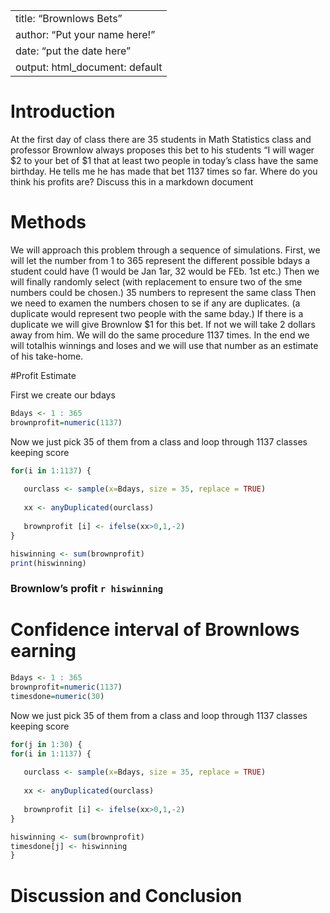 ---
title: "Brownlows Bets"
author: "Put your name here!"
date: "put the date here"
output: html_document: default
 ---

<!-- We recommend you use git branches -- create a separate branch for each major section i.e. Introduction, Methods, Results, Inferential Results, and Discussion and Conclusions - leave the YAML block untouched until the final merge where you put in your own name !-->

# Introduction

<!--In this section you explain what you are trying to show.  Where did the data come from?  What is the research or other question you are trying to answer?!-->

 At the first day of class there are 35 students in Math Statistics class and professor Brownlow always proposes this bet to his students "I will wager $2 to your bet of $1 that at least two people in today's class have  the same birthday.  He tells me he has made that bet 1137 times so far. Where do you think his profits are? Discuss this in a markdown document

# Methods

<!--Decide on your methods:  In this section explain the approach you will take to attack the issue --- how will you decide on a likely estimate of professor Brownlow's earnings or losses after 1137 bets. Also explain how you construct a 95% confidence interval about your estimate of his winnings !-->

We will approach this problem through a sequence of simulations. First, we will let the number from 1 to 365 represent the different possible  bdays a student could have (1 would be Jan 1ar, 32 would be FEb. 1st etc.) Then we will finally randomly select (with replacement to ensure two of the sme numbers could be chosen.) 35 numbers to represent the same class Then we need to examen the numbers chosen to se if any are duplicates. (a duplicate would represent two people with the same bday.) If there is a duplicate we will give Brownlow $1 for this bet. If not we will take 2 dollars away from him. We will do the same procedure 1137 times. In the end we will totalhis winnings and loses and we will use that number as an estimate of his take-home.

#Profit Estimate

<!--Explain and display the results of your method of coming up with the estimate of professor Brownlows betting!-->
First we create our bdays

```{r}
Bdays <- 1 : 365 
brownprofit=numeric(1137)
```

Now we just pick 35 of them from a class and loop through 1137 classes keeping score

```{r}
for(i in 1:1137) {
 
   ourclass <- sample(x=Bdays, size = 35, replace = TRUE)
  
   xx <- anyDuplicated(ourclass)
  
   brownprofit [i] <- ifelse(xx>0,1,-2)
}

hiswinning <- sum(brownprofit)
print(hiswinning)
```
### Brownlow's profit `r hiswinning`


# Confidence interval of Brownlows earning

<!--Explain and display your method of coming up with a 95% confidence interval of  professor Brownlows-->

```{r}
Bdays <- 1 : 365 
brownprofit=numeric(1137)
timesdone=numeric(30)
```

Now we just pick 35 of them from a class and loop through 1137 classes keeping score

```{r}
for(j in 1:30) {  
for(i in 1:1137) {
 
   ourclass <- sample(x=Bdays, size = 35, replace = TRUE)
  
   xx <- anyDuplicated(ourclass)
  
   brownprofit [i] <- ifelse(xx>0,1,-2)
}

hiswinning <- sum(brownprofit)
timesdone[j] <- hiswinning
}
```
###


# Discussion and Conclusion

<!--Discussion and conclusion here.  If professor Brownlow is consistantly making or losing money how could he change his payout so that his profits center on zero?  Also discuss what size his class should be in order to have his current scheme balance at zero profit.!-->

